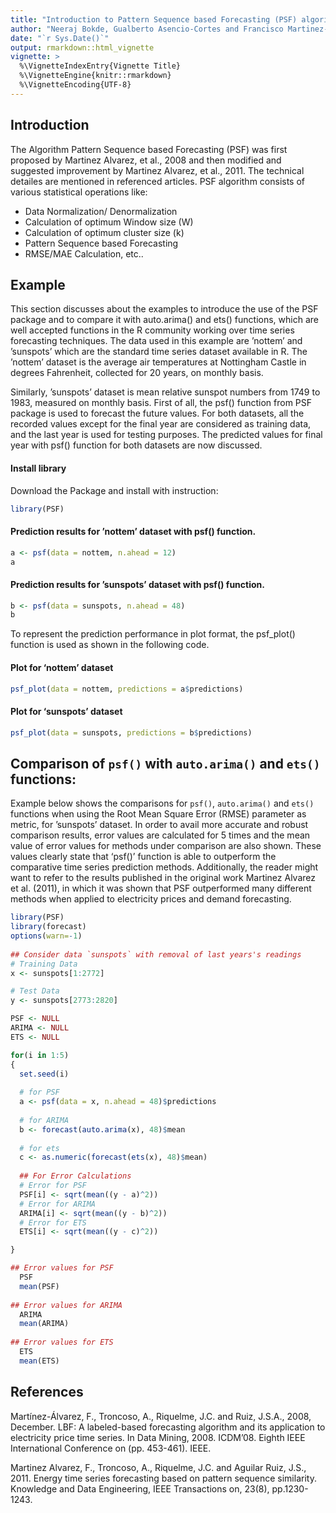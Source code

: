 ```yaml
---
title: "Introduction to Pattern Sequence based Forecasting (PSF) algorithm"
author: "Neeraj Bokde, Gualberto Asencio-Cortes and Francisco Martinez-Alvarez"
date: "`r Sys.Date()`"
output: rmarkdown::html_vignette
vignette: >
  %\VignetteIndexEntry{Vignette Title}
  %\VignetteEngine{knitr::rmarkdown}
  %\VignetteEncoding{UTF-8}
---
```

## Introduction

The Algorithm Pattern Sequence based Forecasting (PSF) was first proposed by Martinez Alvarez, et al., 2008 and then modified and suggested improvement by Martinez Alvarez, et al., 2011. The technical detailes are mentioned in referenced articles. PSF algorithm consists of various statistical operations like:

- Data Normalization/ Denormalization
- Calculation of optimum Window size (W)
- Calculation of optimum cluster size (k)
- Pattern Sequence based Forecasting
- RMSE/MAE Calculation, etc..


## Example

This section discusses about the examples to introduce the use of the PSF package and to compare it
with auto.arima() and ets() functions, which are well accepted functions in the R community working
over time series forecasting techniques. The data used in this example are ’nottem’ and ’sunspots’
which are the standard time series dataset available in R. The ’nottem’ dataset is the average air
temperatures at Nottingham Castle in degrees Fahrenheit, collected for 20 years, on monthly basis.

Similarly, ’sunspots’ dataset is mean relative sunspot numbers from 1749 to 1983, measured on monthly
basis. First of all, the psf() function from PSF package is used to forecast the future values. For both
datasets, all the recorded values except for the final year are considered as training data, and the
last year is used for testing purposes. The predicted values for final year with psf() function for both
datasets are now discussed.

#### Install library

Download the Package and install with instruction:

```r
library(PSF)
```

#### Prediction results for ’nottem’ dataset with psf() function.

```r
a <- psf(data = nottem, n.ahead = 12)
a
```

#### Prediction results for ’sunspots’ dataset with psf() function.

```r
b <- psf(data = sunspots, n.ahead = 48)
b
```

To represent the prediction performance in plot format, the psf_plot() function is used as shown in
the following code.

#### Plot for 'nottem' dataset

```r
psf_plot(data = nottem, predictions = a$predictions)
```

#### Plot for 'sunspots' dataset

```r
psf_plot(data = sunspots, predictions = b$predictions)
```


## Comparison of `psf()` with `auto.arima()` and `ets()` functions:

Example below shows the comparisons for `psf()`, `auto.arima()` and `ets()` functions when using the Root
Mean Square Error (RMSE) parameter as metric, for ’sunspots’ dataset. In order to
avail more accurate and robust comparison results, error values are calculated for 5 times and the mean value of error values for methods under comparison are also shown. These values clearly state that 'psf()' function is able to outperform the comparative time series prediction
methods. Additionally, the reader might want to refer to the results published in the original
work Martinez Alvarez et al. (2011), in which it was shown that PSF outperformed many different
methods when applied to electricity prices and demand forecasting.


```r
library(PSF)
library(forecast)
options(warn=-1)
  
## Consider data `sunspots` with removal of last years's readings
# Training Data
x <- sunspots[1:2772]

# Test Data
y <- sunspots[2773:2820]

PSF <- NULL
ARIMA <- NULL
ETS <- NULL

for(i in 1:5)
{
  set.seed(i)
  
  # for PSF
  a <- psf(data = x, n.ahead = 48)$predictions
  
  # for ARIMA
  b <- forecast(auto.arima(x), 48)$mean
  
  # for ets
  c <- as.numeric(forecast(ets(x), 48)$mean)
  
  ## For Error Calculations
  # Error for PSF
  PSF[i] <- sqrt(mean((y - a)^2))
  # Error for ARIMA
  ARIMA[i] <- sqrt(mean((y - b)^2))
  # Error for ETS
  ETS[i] <- sqrt(mean((y - c)^2))

}

## Error values for PSF
  PSF
  mean(PSF)
  
## Error values for ARIMA
  ARIMA
  mean(ARIMA)
  
## Error values for ETS
  ETS
  mean(ETS)
```

## References


Martínez-Álvarez, F., Troncoso, A., Riquelme, J.C. and Ruiz, J.S.A., 2008, December. LBF: A labeled-based forecasting algorithm and its application to electricity price time series. In Data Mining, 2008. ICDM’08. Eighth IEEE International Conference on (pp. 453-461). IEEE.

Martinez Alvarez, F., Troncoso, A., Riquelme, J.C. and Aguilar Ruiz, J.S., 2011. Energy time series forecasting based on pattern sequence similarity. Knowledge and Data Engineering, IEEE Transactions on, 23(8), pp.1230-1243.
